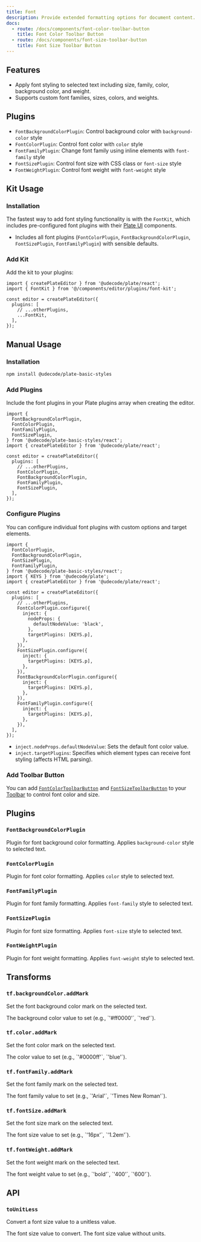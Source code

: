 ```yaml
---
title: Font
description: Provide extended formatting options for document content.
docs:
  - route: /docs/components/font-color-toolbar-button
    title: Font Color Toolbar Button
  - route: /docs/components/font-size-toolbar-button
    title: Font Size Toolbar Button
---
```


<ComponentPreview name="font-demo" />

<PackageInfo>

## Features

- Apply font styling to selected text including size, family, color, background color, and weight.
- Supports custom font families, sizes, colors, and weights.

## Plugins

- `FontBackgroundColorPlugin`: Control background color with `background-color` style
- `FontColorPlugin`: Control font color with `color` style
- `FontFamilyPlugin`: Change font family using inline elements with `font-family` style
- `FontSizePlugin`: Control font size with CSS class or `font-size` style
- `FontWeightPlugin`: Control font weight with `font-weight` style

</PackageInfo>

## Kit Usage

<Steps>

### Installation

The fastest way to add font styling functionality is with the `FontKit`, which includes pre-configured font plugins with their [Plate UI](/docs/installation/plate-ui) components.

<ComponentSource name="font-kit" />

- Includes all font plugins (`FontColorPlugin`, `FontBackgroundColorPlugin`, `FontSizePlugin`, `FontFamilyPlugin`) with sensible defaults.

### Add Kit

Add the kit to your plugins:

```tsx
import { createPlateEditor } from '@udecode/plate/react';
import { FontKit } from '@/components/editor/plugins/font-kit';

const editor = createPlateEditor({
  plugins: [
    // ...otherPlugins,
    ...FontKit,
  ],
});
```

</Steps>

## Manual Usage

<Steps>

### Installation

```bash
npm install @udecode/plate-basic-styles
```

### Add Plugins

Include the font plugins in your Plate plugins array when creating the editor.

```tsx
import {
  FontBackgroundColorPlugin,
  FontColorPlugin,
  FontFamilyPlugin,
  FontSizePlugin,
} from '@udecode/plate-basic-styles/react';
import { createPlateEditor } from '@udecode/plate/react';

const editor = createPlateEditor({
  plugins: [
    // ...otherPlugins,
    FontColorPlugin,
    FontBackgroundColorPlugin,
    FontFamilyPlugin,
    FontSizePlugin,
  ],
});
```

### Configure Plugins

You can configure individual font plugins with custom options and target elements.

```tsx
import {
  FontColorPlugin,
  FontBackgroundColorPlugin,
  FontSizePlugin,
  FontFamilyPlugin,
} from '@udecode/plate-basic-styles/react';
import { KEYS } from '@udecode/plate';
import { createPlateEditor } from '@udecode/plate/react';

const editor = createPlateEditor({
  plugins: [
    // ...otherPlugins,
    FontColorPlugin.configure({
      inject: {
        nodeProps: {
          defaultNodeValue: 'black',
        },
        targetPlugins: [KEYS.p],
      },
    }),
    FontSizePlugin.configure({
      inject: {
        targetPlugins: [KEYS.p],
      },
    }),
    FontBackgroundColorPlugin.configure({
      inject: {
        targetPlugins: [KEYS.p],
      },
    }),
    FontFamilyPlugin.configure({
      inject: {
        targetPlugins: [KEYS.p],
      },
    }),
  ],
});
```

- `inject.nodeProps.defaultNodeValue`: Sets the default font color value.
- `inject.targetPlugins`: Specifies which element types can receive font styling (affects HTML parsing).

### Add Toolbar Button

You can add [`FontColorToolbarButton`](/docs/components/font-color-toolbar-button) and [`FontSizeToolbarButton`](/docs/components/font-size-toolbar-button) to your [Toolbar](/docs/toolbar) to control font color and size.

</Steps>

## Plugins

### `FontBackgroundColorPlugin`

Plugin for font background color formatting. Applies `background-color` style to selected text.

### `FontColorPlugin`

Plugin for font color formatting. Applies `color` style to selected text.

### `FontFamilyPlugin`

Plugin for font family formatting. Applies `font-family` style to selected text.

### `FontSizePlugin`

Plugin for font size formatting. Applies `font-size` style to selected text.

### `FontWeightPlugin`

Plugin for font weight formatting. Applies `font-weight` style to selected text.

## Transforms

### `tf.backgroundColor.addMark`

Set the font background color mark on the selected text.

<API name="tf.backgroundColor.addMark">
<APIParameters>
  <APIItem name="value" type="string">
    The background color value to set (e.g., `'#ff0000'`, `'red'`).
  </APIItem>
</APIParameters>
</API>

### `tf.color.addMark`

Set the font color mark on the selected text.

<API name="tf.color.addMark">
<APIParameters>
  <APIItem name="value" type="string">
    The color value to set (e.g., `'#0000ff'`, `'blue'`).
  </APIItem>
</APIParameters>
</API>

### `tf.fontFamily.addMark`

Set the font family mark on the selected text.

<API name="tf.fontFamily.addMark">
<APIParameters>
  <APIItem name="value" type="string">
    The font family value to set (e.g., `'Arial'`, `'Times New Roman'`).
  </APIItem>
</APIParameters>
</API>

### `tf.fontSize.addMark`

Set the font size mark on the selected text.

<API name="tf.fontSize.addMark">
<APIParameters>
  <APIItem name="value" type="string">
    The font size value to set (e.g., `'16px'`, `'1.2em'`).
  </APIItem>
</APIParameters>
</API>

### `tf.fontWeight.addMark`

Set the font weight mark on the selected text.

<API name="tf.fontWeight.addMark">
<APIParameters>
  <APIItem name="value" type="string">
    The font weight value to set (e.g., `'bold'`, `'400'`, `'600'`).
  </APIItem>
</APIParameters>
</API>

## API

### `toUnitLess`

Convert a font size value to a unitless value.

<API name="toUnitLess">
<APIParameters>
  <APIItem name="fontSize" type="string">
    The font size value to convert.
  </APIItem>
</APIParameters>

<APIReturns type="string">
  The font size value without units.
</APIReturns>
</API>

